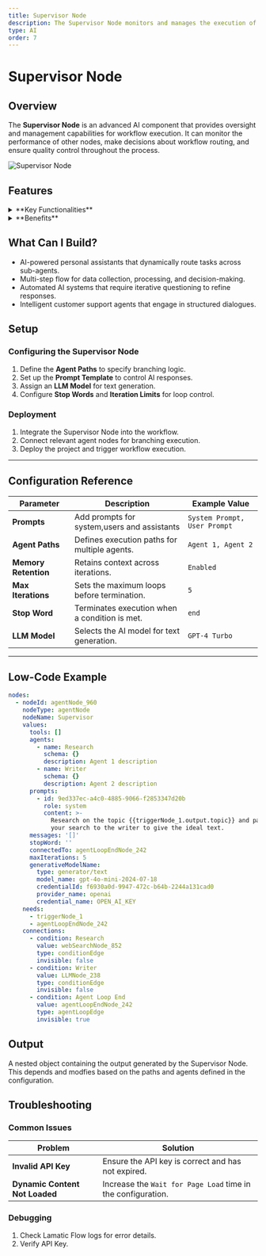 ```yaml
---
title: Supervisor Node
description: The Supervisor Node monitors and manages the execution of other nodes in a workflow, providing oversight and control capabilities.
type: AI
order: 7
---
```


# Supervisor Node

<NodeOverview slug="supervisor-node" type="ai"/>

## Overview

The **Supervisor Node** is an advanced AI component that provides oversight and management capabilities for workflow execution. It can monitor the performance of other nodes, make decisions about workflow routing, and ensure quality control throughout the process.

![Supervisor Node](../img/supervisor/supervisor-node.webp)

<NodeTypeInfo 
  batchTrigger={false}
  eventTrigger={false}
  action={true}
  description="This node is an Action node that monitors and manages workflow execution while providing oversight and control capabilities."
/>

## Features

<details>
<summary>**Key Functionalities**</summary>
  1. **Multi-Agent Coordination**: Manages multiple agent paths dynamically, ensuring structured workflow execution.
  2. **Memory Retention**: Stores and recalls context from prior messages, enabling an ongoing conversation-like experience.
  3. **Agent Path Definition**: Supports multiple agent branches, allowing customized execution flows.
  4. **Loop Control**: Manages iterative agent execution with stopping conditions for efficient process completion.

</details>

<details>
<summary>**Benefits**</summary>
  1. **Scalability**: Supports multiple agents within a single node, enabling scalable AI flow.
  2. **Efficient Context Handling**: Reduces redundant data collection by recalling user-provided information.
  3. **Adaptive Execution**: Allows for flexible branching based on AI-generated responses.
  4. **User-Centric Design**: Provides a visual representation of multi-agent execution paths.

</details>


## What Can I Build?

- AI-powered personal assistants that dynamically route tasks across sub-agents.
- Multi-step flow for data collection, processing, and decision-making.
- Automated AI systems that require iterative questioning to refine responses.
- Intelligent customer support agents that engage in structured dialogues.


## Setup

### **Configuring the Supervisor Node**
1. Define the **Agent Paths** to specify branching logic.
2. Set up the **Prompt Template** to control AI responses.
3. Assign an **LLM Model** for text generation.
4. Configure **Stop Words** and **Iteration Limits** for loop control.

### Deployment
1. Integrate the Supervisor Node into the workflow.
2. Connect relevant agent nodes for branching execution.
3. Deploy the project and trigger workflow execution.

---

## Configuration Reference

| **Parameter**        | **Description**                                              | **Example Value** |
|---------------------|--------------------------------------------------------------|------------------|
| **Prompts**          | Add prompts for system,users and assistants                  | `System Prompt, User Prompt` |
| **Agent Paths**      | Defines execution paths for multiple agents.                 | `Agent 1, Agent 2` |
| **Memory Retention** | Retains context across iterations.                           | `Enabled` |
| **Max Iterations**   | Sets the maximum loops before termination.                   | `5` |
| **Stop Word**        | Terminates execution when a condition is met.                | `end` |
| **LLM Model**        | Selects the AI model for text generation.                    | `GPT-4 Turbo` |

---

## Low-Code Example

```yaml
nodes:
  - nodeId: agentNode_960
    nodeType: agentNode
    nodeName: Supervisor
    values:
      tools: []
      agents:
        - name: Research
          schema: {}
          description: Agent 1 description
        - name: Writer
          schema: {}
          description: Agent 2 description
      prompts:
        - id: 9ed337ec-a4c0-4885-9066-f2853347d20b
          role: system
          content: >-
            Research on the topic {{triggerNode_1.output.topic}} and pass on
            your search to the writer to give the ideal text.
      messages: '[]'
      stopWord: ''
      connectedTo: agentLoopEndNode_242
      maxIterations: 5
      generativeModelName:
        type: generator/text
        model_name: gpt-4o-mini-2024-07-18
        credentialId: f6930a0d-9947-472c-b64b-2244a131cad0
        provider_name: openai
        credential_name: OPEN_AI_KEY
    needs:
      - triggerNode_1
      - agentLoopEndNode_242
    connections:
      - condition: Research
        value: webSearchNode_852
        type: conditionEdge
        invisible: false
      - condition: Writer
        value: LLMNode_238
        type: conditionEdge
        invisible: false
      - condition: Agent Loop End
        value: agentLoopEndNode_242
        type: agentLoopEdge
        invisible: true
```

## Output
A nested object containing the output generated by the Supervisor Node. This depends and modfies based on the 
paths and agents defined in the configuration.

## Troubleshooting

### Common Issues

| **Problem**                    | **Solution**                                                      |
| ------------------------------ | ----------------------------------------------------------------- |
| **Invalid API Key**            | Ensure the API key is correct and has not expired.                |
| **Dynamic Content Not Loaded** | Increase the `Wait for Page Load` time in the configuration.      |

### Debugging
1. Check Lamatic Flow logs for error details.
1. Verify API Key.